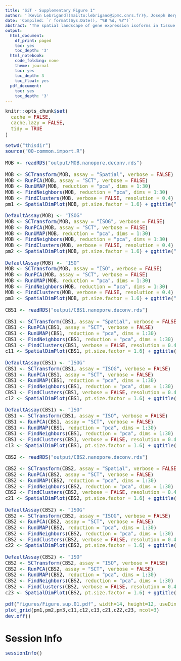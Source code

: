 ```yaml
---
title: "SiT - Supplementary Figure 1"
author: '[Kevin Lebrigand](mailto:lebrigand@ipmc.cnrs.fr)§, Joseph Bergenstråhle §, Kim Thrane §, Annelie Mollbrink, Pascal Barbry, Rainer Waldmann and Joakim Lundeberg'
date: 'Compiled: `r format(Sys.Date(), "%B %d, %Y")`'
abstract: 'The spatial landscape of gene expression isoforms in tissue sections.'
output:
  html_document:
    df_print: paged
    toc: yes
    toc_depth: '3'
  html_notebook:
    code_folding: none
    theme: journal
    toc: yes
    toc_depth: 3
    toc_float: yes
  pdf_document:
    toc: yes
    toc_depth: '3'
---
```


<style type="text/css">

body, td {
   font-size: 15px;
}
code.r{
  font-size: 15px;
}
pre {
  font-size: 15px
}
</style>

```r
knitr::opts_chunk$set(
  cache = FALSE,
  cache.lazy = FALSE,
  tidy = TRUE
)

```

```r

setwd("thisdir")
source("00-common.import.R")

MOB <- readRDS("output/MOB.nanopore.deconv.rds")

MOB <- SCTransform(MOB, assay = "Spatial", verbose = FALSE)
MOB <- RunPCA(MOB, assay = "SCT", verbose = FALSE)
MOB <- RunUMAP(MOB, reduction = "pca", dims = 1:30)
MOB <- FindNeighbors(MOB, reduction = "pca", dims = 1:30)
MOB <- FindClusters(MOB, verbose = FALSE, resolution = 0.4)
pm1 <- SpatialDimPlot(MOB, pt.size.factor = 1.6) + ggtitle("MOB-Spatial")

DefaultAssay(MOB) <- "ISOG"
MOB <- SCTransform(MOB, assay = "ISOG", verbose = FALSE)
MOB <- RunPCA(MOB, assay = "SCT", verbose = FALSE)
MOB <- RunUMAP(MOB, reduction = "pca", dims = 1:30)
MOB <- FindNeighbors(MOB, reduction = "pca", dims = 1:30)
MOB <- FindClusters(MOB, verbose = FALSE, resolution = 0.4)
pm2 <- SpatialDimPlot(MOB, pt.size.factor = 1.6) + ggtitle("MOB-ISOG")

DefaultAssay(MOB) <- "ISO"
MOB <- SCTransform(MOB, assay = "ISO", verbose = FALSE)
MOB <- RunPCA(MOB, assay = "SCT", verbose = FALSE)
MOB <- RunUMAP(MOB, reduction = "pca", dims = 1:30)
MOB <- FindNeighbors(MOB, reduction = "pca", dims = 1:30)
MOB <- FindClusters(MOB, verbose = FALSE, resolution = 0.4)
pm3 <- SpatialDimPlot(MOB, pt.size.factor = 1.6) + ggtitle("MOB-ISO")

CBS1 <- readRDS("output/CBS1.nanopore.deconv.rds")

CBS1 <- SCTransform(CBS1, assay = "Spatial", verbose = FALSE)
CBS1 <- RunPCA(CBS1, assay = "SCT", verbose = FALSE)
CBS1 <- RunUMAP(CBS1, reduction = "pca", dims = 1:30)
CBS1 <- FindNeighbors(CBS1, reduction = "pca", dims = 1:30)
CBS1 <- FindClusters(CBS1, verbose = FALSE, resolution = 0.4)
c11 <- SpatialDimPlot(CBS1, pt.size.factor = 1.6) + ggtitle("CBS1-Spatial")

DefaultAssay(CBS1) <- "ISOG"
CBS1 <- SCTransform(CBS1, assay = "ISOG", verbose = FALSE)
CBS1 <- RunPCA(CBS1, assay = "SCT", verbose = FALSE)
CBS1 <- RunUMAP(CBS1, reduction = "pca", dims = 1:30)
CBS1 <- FindNeighbors(CBS1, reduction = "pca", dims = 1:30)
CBS1 <- FindClusters(CBS1, verbose = FALSE, resolution = 0.4)
c12 <- SpatialDimPlot(CBS1, pt.size.factor = 1.6) + ggtitle("CBS1-ISOG")

DefaultAssay(CBS1) <- "ISO"
CBS1 <- SCTransform(CBS1, assay = "ISO", verbose = FALSE)
CBS1 <- RunPCA(CBS1, assay = "SCT", verbose = FALSE)
CBS1 <- RunUMAP(CBS1, reduction = "pca", dims = 1:30)
CBS1 <- FindNeighbors(CBS1, reduction = "pca", dims = 1:30)
CBS1 <- FindClusters(CBS1, verbose = FALSE, resolution = 0.4)
c13 <- SpatialDimPlot(CBS1, pt.size.factor = 1.6) + ggtitle("CBS1-ISO")

CBS2 <- readRDS("output/CBS2.nanopore.deconv.rds")

CBS2 <- SCTransform(CBS2, assay = "Spatial", verbose = FALSE)
CBS2 <- RunPCA(CBS2, assay = "SCT", verbose = FALSE)
CBS2 <- RunUMAP(CBS2, reduction = "pca", dims = 1:30)
CBS2 <- FindNeighbors(CBS2, reduction = "pca", dims = 1:30)
CBS2 <- FindClusters(CBS2, verbose = FALSE, resolution = 0.4)
c21 <- SpatialDimPlot(CBS2, pt.size.factor = 1.6) + ggtitle("CBS2-Spatial")

DefaultAssay(CBS2) <- "ISOG"
CBS2 <- SCTransform(CBS2, assay = "ISOG", verbose = FALSE)
CBS2 <- RunPCA(CBS2, assay = "SCT", verbose = FALSE)
CBS2 <- RunUMAP(CBS2, reduction = "pca", dims = 1:30)
CBS2 <- FindNeighbors(CBS2, reduction = "pca", dims = 1:30)
CBS2 <- FindClusters(CBS2, verbose = FALSE, resolution = 0.4)
c22 <- SpatialDimPlot(CBS2, pt.size.factor = 1.6) + ggtitle("CBS2-ISOG")

DefaultAssay(CBS2) <- "ISO"
CBS2 <- SCTransform(CBS2, assay = "ISO", verbose = FALSE)
CBS2 <- RunPCA(CBS2, assay = "SCT", verbose = FALSE)
CBS2 <- RunUMAP(CBS2, reduction = "pca", dims = 1:30)
CBS2 <- FindNeighbors(CBS2, reduction = "pca", dims = 1:30)
CBS2 <- FindClusters(CBS2, verbose = FALSE, resolution = 0.4)
c23 <- SpatialDimPlot(CBS2, pt.size.factor = 1.6) + ggtitle("CBS2-ISO")

pdf("figures/Figure.sup.01.pdf", width=14, height=12, useDingbats=FALSE)
plot_grid(pm1,pm2,pm3,c11,c12,c13,c21,c22,c23, ncol=3)
dev.off()

```

# Session Info

```r
sessionInfo()
```

